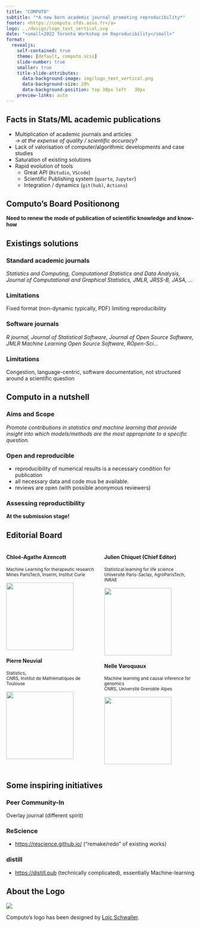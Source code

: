 ```yaml
---
title: "COMPUTO"
subtitle: "*A new born academic journal promoting reproducibility*"
footer: <https://computo.sfds.asso.fr</a>
logo: ../design/logo_text_vertical.svg
date: "<small>2022 Toronto Workshop on Reproducibility</small>"
format: 
  revealjs: 
    self-contained: true
    theme: [default, computo.scss]
    slide-number: true
    smaller: true
    title-slide-attributes:
      data-background-image: img/logo_text_vertical.png
      data-background-size: 20%
      data-background-position: top 30px left	30px
    preview-links: auto
---
```


## Facts in Stats/ML academic publications

- Multiplication of academic journals and articles <br/>
    *&#8594;	at the expense of quality / scientific accuracy?*
- Lack of valorisation of computer/algorithmic developments and case studies
- Saturation of existing solutions
- Rapid evolution of tools 
  - Great API (`Rstudio`, `VScode`)
  - Scientific Publishing system (`quarto`, `Jupyter`)
  - Integration / dynamics (`git(hub)`, `Actions`)

::: {.callout-tip}
## Computo's Board Positionong
**Need to renew the mode of publication of scientific knowledge and know-how**
::: 

## Existings solutions

### Standard academic journals

*Statistics and Computing, Computational Statistics and Data Analysis, Journal of Computational and Graphical Statistics, JMLR, JRSS-B, JASA, ...*

::: {.callout-warning}
### Limitations
Fixed format (non-dynamic typically, PDF) limiting reproducibility
:::


### Software journals

*R journal, Journal of Statistical Software, Journal of Open Source Software, JMLR Machine Learning Open Source Software, ROpen-Sci...*

::: {.callout-warning}
### Limitations
Congestion, language-centric, software documentation, not structured around a scientific question
:::

## Computo in a nutshell

::: {.callout-note}
### Aims and Scope
*Promote contributions in statistics and machine learning that provide insight into which models/methods are the most appropriate to a specific question.*
:::

::: {.callout-tip}
### Open and reproducible 
- reproducibility of numerical results is a necessary condition for publication
- all necessary data and code mus be available. 
- reviews are open (with possible anonymous reviewers)
:::


::: {.callout-important}
### Assessing reproductibility
**At the submission stage!**
:::


## Editorial Board {.smaller}

:::: {.columns}

::: {.column width="50%"}

#### Chloé-Agathe Azencott

<small>Machine Learning for therapeutic research <br/>
Mines ParisTech, Inserm, Institut Curie</small>

![](img/chloe.jpg){width='180'} 

#### Pierre Neuvial

<small>Statistics,  <br/>
CNRS, Institut de Mathématiques de Toulouse</small>

![](img/pierre.jpg){width='180'}

:::

::: {.column width="50%"}

#### Julien Chiquet (Chief Editor)

<small>Statistical learning for life science<br />
Université Paris-Saclay, AgroParisTech, INRAE</small>

![](img/julien.jpg){width='180'}


#### Nelle Varoquaux

<small>Machine learning and causal inference for genomics<br/>
CNRS, Université Grenoble Alpes</small>

![](img/nelle.jpg){width='180'} 

:::

::::



<!-- ## Fonctionnement: ingrédients -->

<!-- ### 1. Système de notebook \textit{avancé} -->

<!-- Code (Python/Julia/R,...) + Math (\LaTeX/bib\TeX) + interactivité (widget + CSS) $\rightsquigarrow$ \alert{Jupyter-book}/\alert{Rmarkdown}  -->

<!-- \medskip -->

<!-- ### 2. Dépôt git et services associés -->

<!-- Large diffusion, page web de la revue, intégration continue $\rightsquigarrow$ \alert{github} + \alert{github-action} -->

<!-- \medskip -->

<!-- ### 3. Service de conteneur -->

<!-- Customisable + Interfaçable avec github $\rightsquigarrow$ \alert{binder} -->

<!-- \medskip -->

<!-- ### 4. Système de relecture -->

<!-- Échanges simples entre auteurs/relecteurs/comité édtiorial $\rightsquigarrow$ \alert{Scholastica} -->

<!-- \medskip -->

<!-- ## Fonctionnement: processus complet -->

<!-- \tikz[overlay,remember picture] \node[opacity=0.8, at=(current page.center)]{% -->
<!--   \includegraphics[width=.9\paperwidth]{img/computo_process}}; -->



## Some inspiring initiatives

### Peer Community-In

  Overlay journal (different spirit)
  
### ReScience
  
- <https://rescience.github.io/> ("remake/redo" of existing works)

### distill

- <https://distill.pub> (technically complicated), essentially Machine-learning 



## About the Logo

![](img/computo_concept.png)

Computo’s logo has been designed by [Loïc Schwaller](https://loack.me/).


<!-- ## Pour conclure -->

<!-- ### À venir (très)  prochainement -->

<!-- - remake de papiers à succès (t-SNE; Stability Selection; etc) en guise d'échantillons -->
<!-- - invitations à soumettre (auteurs/autrices "ciblé.e.s") -->
<!-- - ouverture officielle à la rentrée d'automne 2021 -->

<!-- \begin{center} Un tour sur le site \url{https://computo.sfds.asso.fr} \end{center} -->


